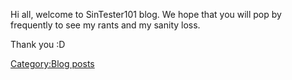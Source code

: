 Hi all, welcome to SinTester101 blog. We hope that you will pop by frequently to see my rants and my sanity loss.

Thank you :D
[[Category:Blog posts]]